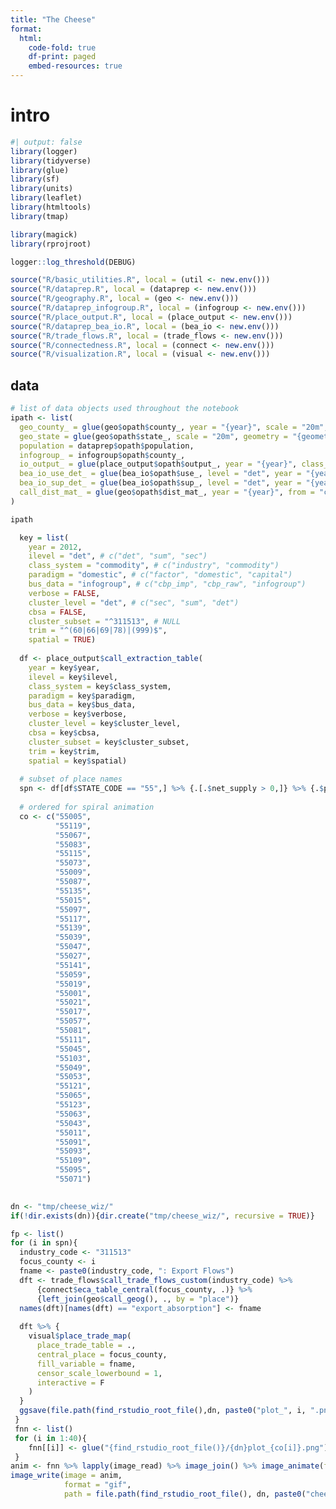 ```yaml
---
title: "The Cheese"
format:
  html:
    code-fold: true
    df-print: paged
    embed-resources: true
---
```


# intro

```r
#| output: false
library(logger)
library(tidyverse)
library(glue)
library(sf)
library(units)
library(leaflet)
library(htmltools)
library(tmap)

library(magick)
library(rprojroot)

logger::log_threshold(DEBUG)

source("R/basic_utilities.R", local = (util <- new.env()))
source("R/dataprep.R", local = (dataprep <- new.env()))
source("R/geography.R", local = (geo <- new.env()))
source("R/dataprep_infogroup.R", local = (infogroup <- new.env()))
source("R/place_output.R", local = (place_output <- new.env()))
source("R/dataprep_bea_io.R", local = (bea_io <- new.env()))
source("R/trade_flows.R", local = (trade_flows <- new.env()))
source("R/connectedness.R", local = (connect <- new.env()))
source("R/visualization.R", local = (visual <- new.env()))

```


## data

```r
# list of data objects used throughout the notebook
ipath <- list(
  geo_county_ = glue(geo$opath$county_, year = "{year}", scale = "20m", geometry = TRUE),
  geo_state = glue(geo$opath$state_, scale = "20m", geometry = "{geometry}"),
  population = dataprep$opath$population,
  infogroup_ = infogroup$opath$county_,
  io_output_ = glue(place_output$opath$output_, year = "{year}", class_system = "{class_system}", ilevel = "det", bus_data = "{bus_data}"),
  bea_io_use_det_ = glue(bea_io$opath$use_, level = "det", year = "{year}", labels = FALSE),
  bea_io_sup_det_ = glue(bea_io$opath$sup_, level = "det", year = "{year}", labels = FALSE),
  call_dist_mat_ = glue(geo$opath$dist_mat_, year = "{year}", from = "center", cbsa = FALSE)
)

ipath

```


```r


  key = list(
    year = 2012,
    ilevel = "det", # c("det", "sum", "sec")
    class_system = "commodity", # c("industry", "commodity")
    paradigm = "domestic", # c("factor", "domestic", "capital")
    bus_data = "infogroup", # c("cbp_imp", "cbp_raw", "infogroup")
    verbose = FALSE,
    cluster_level = "det", # c("sec", "sum", "det")
    cbsa = FALSE,
    cluster_subset = "^311513", # NULL
    trim = "^(60|66|69|78)|(999)$", 
    spatial = TRUE)
  
  df <- place_output$call_extraction_table(
    year = key$year,
    ilevel = key$ilevel,
    class_system = key$class_system,
    paradigm = key$paradigm,
    bus_data = key$bus_data,
    verbose = key$verbose,
    cluster_level = key$cluster_level,
    cbsa = key$cbsa,
    cluster_subset = key$cluster_subset,
    trim = key$trim,
    spatial = key$spatial)
  
  # subset of place names 
  spn <- df[df$STATE_CODE == "55",] %>% {.[.$net_supply > 0,]} %>% {.$place}
  
  # ordered for spiral animation
  co <- c("55005",
          "55119",
          "55067",
          "55083",
          "55115",
          "55073",
          "55009",
          "55087",
          "55135",
          "55015",
          "55097",
          "55117",
          "55139",
          "55039",
          "55047",
          "55027",
          "55141",
          "55059",
          "55019",
          "55001",
          "55021",
          "55017",
          "55057",
          "55081",
          "55111",
          "55045",
          "55103",
          "55049",
          "55053",
          "55121",
          "55065",
          "55123",
          "55063",
          "55043",
          "55011",
          "55091",
          "55093",
          "55109",
          "55095",
          "55071")
  

dn <- "tmp/cheese_wiz/"
if(!dir.exists(dn)){dir.create("tmp/cheese_wiz/", recursive = TRUE)}

fp <- list()
for (i in spn){
  industry_code <- "311513"
  focus_county <- i
  fname <- paste0(industry_code, ": Export Flows")
  dft <- trade_flows$call_trade_flows_custom(industry_code) %>%
      {connect$eca_table_central(focus_county, .)} %>% 
      {left_join(geo$call_geog(), ., by = "place")}
  names(dft)[names(dft) == "export_absorption"] <- fname
  
  dft %>% {
    visual$place_trade_map(
      place_trade_table = .,
      central_place = focus_county,
      fill_variable = fname,
      censor_scale_lowerbound = 1,
      interactive = F
    )
  }
  ggsave(file.path(find_rstudio_root_file(),dn, paste0("plot_", i, ".png")))
 }
 fnn <- list()
 for (i in 1:40){
    fnn[[i]] <- glue("{find_rstudio_root_file()}/{dn}plot_{co[i]}.png")
 }
anim <- fnn %>% lapply(image_read) %>% image_join() %>% image_animate(fps = 10)
image_write(image = anim,
            format = "gif",
            path = file.path(find_rstudio_root_file(), dn, paste0("cheese_wiz", ".gif")))
  

  
```




